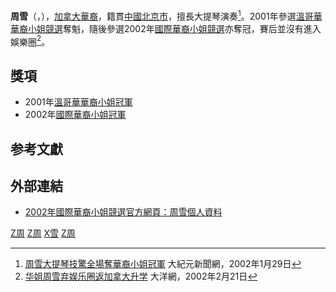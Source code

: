 {{藝人
| 姓名 = 周雪
| 類型 = 女藝人
| 圖片 = 
| 圖片尺寸 = 
| 圖片簡介 = 
| 英文名 = Shirley Zhou Xue
| 綽號 = 
| 國籍 = {{CAN}}
| 民族 = [[華人|華人]]
| 籍貫 = {{CHN}}[[北京市|北京市]]
| 出生日期 = 1982年
| 出生地點 = {{CAN}}[[溫哥華|溫哥華]]
| 職業 = 
| 語言 = [[國語|國語]]、[[英語|英語]]
| 教育程度 = [[英屬哥倫比亞大學|英屬哥倫比亞大學]]
| 宗教信仰 = 
| 配偶 =
| 音樂類型 = 
| 出身地 = {{CAN}}[[溫哥華|溫哥華]]
| 活躍年代 = 
| 唱片公司 = 
| 經紀公司 = 
| 網站 = 
| 獎項 = 2001年[[溫哥華華裔小姐|溫哥華華裔小姐]][[冠軍|冠軍]]<br>2002年[[國際華裔小姐|國際華裔小姐]][[冠軍|冠軍]]
}}
'''周雪'''（{{lang|en|Shirley Zhou Xue}}，{{bd|1982年|catIdx=Z周}}），[[加拿大|加拿大]][[華裔|華裔]]，籍貫[[中國|中國]][[北京市|北京市]]，擅長大提琴演奏<ref>[http://wwww.epochtimes.com/b5/2/1/29/n167148.htm 周雪大提琴技驚全場奪華裔小姐冠軍]{{dead link|date=2017年12月 |bot=InternetArchiveBot |fix-attempted=yes }} 大紀元新聞網，2002年1月29日</ref>。2001年參選[[溫哥華華裔小姐|溫哥華華裔小姐競選]]奪魁，隨後參選2002年[[國際華裔小姐競選|國際華裔小姐競選]]亦奪冠，賽后並沒有進入娛樂圈<ref>[http://gzdaily.dayoo.com/gb/content/2002-02/21/content_377199.htm 华姐周雪弃娱乐圈返加拿大升学] {{Wayback|url=http://gzdaily.dayoo.com/gb/content/2002-02/21/content_377199.htm |date=20080201014527 }} 大洋網，2002年2月21日</ref>。

== 獎項 ==
*2001年[[溫哥華華裔小姐|溫哥華華裔小姐]][[冠軍|冠軍]]
*2002年[[國際華裔小姐|國際華裔小姐]][[冠軍|冠軍]]

== 参考文獻 ==
<div class="references-small">
<references />
</div>

== 外部連結 ==
* [https://web.archive.org/web/20070128110307/http://tvcity.tvb.com/special/mcip2002/profile/profile_07.html 2002年國際華裔小姐競選官方網頁：周雪個人資料]

{{各地華裔小姐|[[廖碧兒|廖碧兒]]|溫哥華|冠|2001|[[王燁希|王燁希]]}}
{{國際中華小姐|[[廖碧兒|廖碧兒]]|冠|2002|[[陳泳錦|陳泳錦]]}}

[[Category:國際中華小姐|Z周]]
[[Category:北京人|Z周]]
[[Category:周姓|X雪]]
[[Category:不列顛哥倫比亞大學校友|Z周]]

{{HK-enter-bio-stub}}
